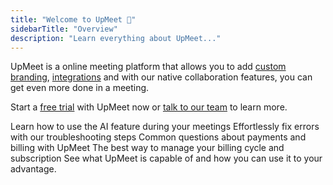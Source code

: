 ```yaml
---
title: "Welcome to UpMeet 👋"
sidebarTitle: "Overview"
description: "Learn everything about UpMeet..."
---
```

UpMeet is a online meeting platform that allows you to add [custom branding](/), [integrations](/) and with our native collaboration features, you can get even more done in a meeting.

Start a [free trial](https://upmeet.me/##pricing) with UpMeet now or [talk to our team](mailto:team@upmeet.me) to learn more.

<CardGroup cols={2}>
  <Card title="Using AI in UpMeet" href="/ai" icon="microchip-ai">
    Learn how to use the AI feature during your meetings
  </Card>
  <Card title="Diagnose an Error" href="/call-error-messages" icon="circle-exclamation">
    Effortlessly fix errors with our troubleshooting steps
  </Card>
  <Card title="Payment Information" href="/payments" icon="credit-card">
    Common questions about payments and billing with UpMeet
  </Card>
  <Card title="Manage Billing" href="https://billing.stripe.com/login/cN23g19ZJ7SCd4Q7ss" icon="receipt">
    The best way to manage your billing cycle and subscription
  </Card>
</CardGroup>
<Card title="Learn about features in the meeting platform" href="meeting-interface" icon="lightbulb">
  See what UpMeet is capable of and how you can use it to your advantage.
</Card>
